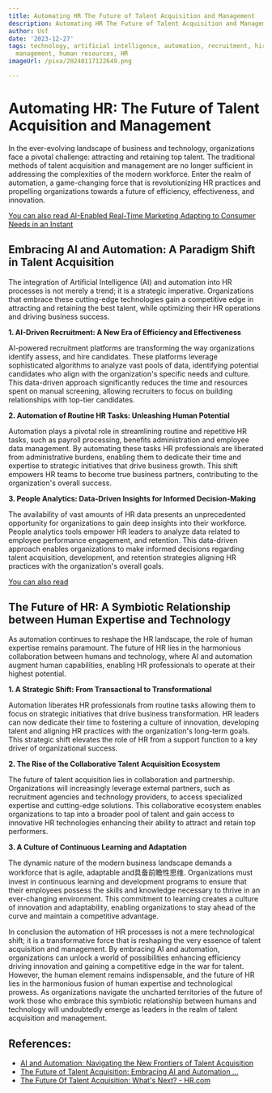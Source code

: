 ```yaml
---
title: Automating HR The Future of Talent Acquisition and Management
description: Automating HR The Future of Talent Acquisition and Management
author: Usf
date: '2023-12-27'
tags: technology, artificial intelligence, automation, recruitment, hiring, talent
  management, human resources, HR
imageUrl: /pixa/20240117122649.png

---
```

# Automating HR: The  Future of Talent Acquisition and  Management

In the ever-evolving landscape of business and  technology, organizations face a pivotal challenge: attracting  and retaining top talent.  The traditional methods of talent acquisition and management are no longer sufficient  in addressing the  complexities of the modern  workforce. Enter the realm of automation, a game-changing  force that is revolutionizing HR practices and propelling organizations towards a future of efficiency, effectiveness, and  innovation.

[You can  also read  AI-Enabled Real-Time Marketing  Adapting to Consumer Needs in an Instant](AI-Enabled%20Real-Time%20Marketing%20Adapting%20to%20Consumer%20Needs%20in%20an%20Instant)


## Embracing AI and Automation: A Paradigm Shift in Talent Acquisition

The integration of Artificial Intelligence (AI) and  automation into HR processes  is not merely a trend; it is a strategic imperative. Organizations  that embrace these cutting-edge technologies gain a competitive edge in attracting and  retaining the best  talent, while optimizing their HR operations and driving business success.

**1. AI-Driven  Recruitment: A New Era of Efficiency and Effectiveness**

AI-powered recruitment platforms are transforming the  way organizations identify assess, and hire candidates. These platforms leverage sophisticated algorithms to analyze vast pools of data, identifying potential candidates  who align  with the organization's specific needs and culture. This data-driven approach significantly reduces  the time and resources spent on manual screening, allowing recruiters to focus on building relationships with top-tier candidates.

**2. Automation of Routine  HR Tasks: Unleashing Human Potential**

Automation plays a pivotal role in  streamlining  routine and repetitive HR tasks, such as payroll processing, benefits administration and employee data management. By automating these tasks HR professionals are liberated from administrative burdens, enabling them to  dedicate their time and expertise to strategic initiatives that drive business growth. This shift empowers HR teams to become true business partners, contributing to the organization's overall success.

**3. People Analytics: Data-Driven Insights for Informed Decision-Making**

The availability of vast amounts of HR data presents an unprecedented opportunity  for organizations to  gain deep insights into their workforce. People analytics tools empower HR leaders to analyze data related to employee performance engagement, and retention. This data-driven approach enables organizations to make informed decisions regarding talent  acquisition, development, and retention strategies aligning HR practices  with the organization's overall goals.

[You can also read ]()


## The Future of HR: A Symbiotic  Relationship between Human  Expertise  and Technology

As automation continues to reshape the HR landscape, the role  of human expertise remains paramount. The future of  HR lies in  the harmonious  collaboration between humans and technology,  where AI and automation augment human capabilities,  enabling HR professionals to operate at their highest potential.

**1. A Strategic Shift: From  Transactional to Transformational**

Automation liberates HR professionals from routine tasks  allowing them to focus on strategic initiatives that drive business transformation. HR leaders can  now dedicate  their time to fostering a culture of innovation, developing talent and aligning HR  practices with  the organization's long-term goals. This  strategic shift elevates the role of  HR from a support function to a key driver  of organizational success.

**2. The  Rise  of  the Collaborative Talent Acquisition Ecosystem**

The future of talent acquisition lies in collaboration and partnership. Organizations will increasingly leverage external partners, such as recruitment agencies and technology providers, to access specialized expertise and cutting-edge solutions. This collaborative ecosystem enables organizations to tap into a broader pool of talent and gain access to innovative HR  technologies enhancing their ability to attract and retain top performers.

**3. A Culture of Continuous Learning and Adaptation**

The dynamic nature of the modern business landscape demands a workforce that is agile, adaptable and具备前瞻性思维. Organizations must invest in continuous learning and development programs to ensure that their employees possess the  skills and knowledge necessary to thrive in an ever-changing environment. This commitment to learning creates a culture of innovation  and adaptability, enabling  organizations to  stay ahead of the curve and maintain a competitive advantage.

In conclusion the automation of HR  processes is not a  mere technological shift; it is a transformative force that is reshaping the very essence of  talent acquisition and management. By  embracing AI and automation, organizations can unlock a world of possibilities  enhancing efficiency driving innovation and gaining a competitive edge  in the war for talent. However, the human element remains indispensable, and the future of HR lies in  the harmonious fusion of human  expertise and technological prowess.  As organizations navigate the  uncharted territories of the future of work those who embrace this symbiotic relationship between humans  and technology will  undoubtedly  emerge as leaders in the realm of talent acquisition  and management.

## References:
- [AI and Automation: Navigating the New Frontiers of Talent Acquisition](https://www.hr.com/en/magazines/all_articles/ai-and-automation-navigating-the-new-frontiers-of-_lo5m2m59.html)
- [The Future of Talent Acquisition: Embracing AI and Automation ...](https://www.linkedin.com/pulse/future-talent-acquisition-embracing-ai-automation-industry-eberle)
- [The Future Of Talent Acquisition: What's Next? - HR.com](https://www.hr.com/en/magazines/all_articles/the-future-of-talent-acquisition-what%E2%80%99s-next_lmofjugl.html)
